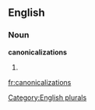 
==English==

===Noun===
'''canonicalizations'''

# {{plural of|[[canonicalization]]}}

[[Category:English plurals]]

[[fr:canonicalizations]]